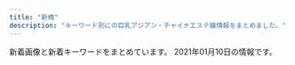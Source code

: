 ```yaml
---
title: "新橋"
description: "キーワード別にの巨乳アジアン・チャイナエステ嬢情報をまとめました。"
---
```


新着画像と新着キーワードをまとめています。
2021年01月10日の情報です。

<DmmAffiliateIns />
<KeywordTable
  shops={
    [
    {
        "keywords": {
            "E": 7,
            "F": 14,
            "C": 14
        },
        "station": "JR\u6d5c\u677e\u753a\u99c5\u5317\u53e3",
        "url": "https://hamamatsucho-esthe.work/",
        "name": "Artemis",
        "img_links": [
            "https://hamamatsucho-esthe.work/staff/yuki-l1.jpg",
            "https://hamamatsucho-esthe.work/room/1-l.jpg",
            "https://hamamatsucho-esthe.work/staff/momo-s1.jpg",
            "https://hamamatsucho-esthe.work/2018/12/26/sayaka-s1.jpg",
            "https://hamamatsucho-esthe.work/room/3-l.jpg",
            "https://hamamatsucho-esthe.work/icon/twitter.png",
            "https://hamamatsucho-esthe.work/staff/maki-l1.jpg",
            "https://hamamatsucho-esthe.work/button/home.png",
            "https://hamamatsucho-esthe.work/staff/yuki-s1.jpg",
            "https://hamamatsucho-esthe.work/staff/nanami-l1.jpg",
            "https://hamamatsucho-esthe.work/images/footer-l.png",
            "https://hamamatsucho-esthe.work/images/flower.png",
            "https://hamamatsucho-esthe.work/room/4-l.jpg",
            "https://hamamatsucho-esthe.work/staff/sora-l1.jpg",
            "https://hamamatsucho-esthe.work/menu/friend.png",
            "https://hamamatsucho-esthe.work/room/3-s.jpg",
            "https://hamamatsucho-esthe.work/icon/facebook.png",
            "https://hamamatsucho-esthe.work/icon/google_plus.png",
            "https://hamamatsucho-esthe.work/staff/sora-s1.jpg",
            "https://hamamatsucho-esthe.work/2019/01/14/emi-s1.jpg",
            "https://hamamatsucho-esthe.work/staff/momo-l1.jpg",
            "https://hamamatsucho-esthe.work/staff/nanami-s1.jpg",
            "https://hamamatsucho-esthe.work/button/staff.png",
            "https://hamamatsucho-esthe.work/2020/07/30/maki-s1.jpg",
            "https://hamamatsucho-esthe.work/2020/01/05/yuki-s1.jpg",
            "https://hamamatsucho-esthe.work/images/main1.jpg",
            "https://hamamatsucho-esthe.work/2018/11/09/kana-s1.jpg",
            "https://hamamatsucho-esthe.work/images/footer-r.png",
            "https://hamamatsucho-esthe.work/room/esthe2.jpg",
            "https://hamamatsucho-esthe.work/2019/11/05/nanami-s1.jpg",
            "https://hamamatsucho-esthe.work/images/clear.png",
            "https://hamamatsucho-esthe.work/room/esthe3.jpg",
            "https://hamamatsucho-esthe.work/room/2-l.jpg",
            "https://hamamatsucho-esthe.work/2020/11/06/momo-s1.jpg",
            "https://hamamatsucho-esthe.work/2019/05/25/koko-s1.jpg",
            "https://hamamatsucho-esthe.work/room/2-s.jpg",
            "https://hamamatsucho-esthe.work/2018/09/10/misa-s1.jpg",
            "https://hamamatsucho-esthe.work/menu/blog.png",
            "https://hamamatsucho-esthe.work/staff/riko-s1.jpg",
            "https://hamamatsucho-esthe.work/menu/home.png",
            "https://hamamatsucho-esthe.work/room/esthe1.jpg",
            "https://hamamatsucho-esthe.work/2019/06/14/riri-s1.jpg",
            "https://hamamatsucho-esthe.work/icon/line.png",
            "https://hamamatsucho-esthe.work/2019/05/25/riko-s1.jpg",
            "https://hamamatsucho-esthe.work/staff/maki-s1.jpg",
            "https://hamamatsucho-esthe.work/images/qrcode.png",
            "https://hamamatsucho-esthe.work/room/4-s.jpg",
            "https://hamamatsucho-esthe.work/room/1-s.jpg",
            "https://hamamatsucho-esthe.work/2018/09/10/sora-s1.jpg",
            "https://hamamatsucho-esthe.work/menu/info.png",
            "https://hamamatsucho-esthe.work/menu/gallery.png",
            "https://hamamatsucho-esthe.work/images/main-sp.jpg",
            "https://hamamatsucho-esthe.work/button/blog.png"
        ]
    },
    {
        "img_links": [
            "http://body-heal.net/staffPhoto/b20190120201033.jpg",
            "http://body-heal.net/js/sliderLine/slide_prev.png",
            "http://body-heal.net/images/access/05.jpg",
            "http://body-heal.net/images/access/04.jpg",
            "http://body-heal.net/staffPhoto/b20190608222039.jpg",
            "http://body-heal.net/images/store/05.jpg",
            "http://body-heal.net/images/access/03.jpg",
            "http://body-heal.net/images/store/01.jpg",
            "http://body-heal.net/uploadfiles/images/campaignBodyHealNet.jpg",
            "http://body-heal.net/staffPhoto/b20190117105438.jpg",
            "http://body-heal.net/staffPhoto/b20180926231950.jpg",
            "http://body-heal.net/staffPhoto/b20190608220420.jpg",
            "http://body-heal.net/images/access/02.jpg",
            "http://body-heal.net/staffPhoto/b20190218130854.jpg",
            "http://body-heal.net/images/show.jpg",
            "http://body-heal.net/images/store/04.jpg",
            "http://body-heal.net/staffPhoto/b20180721035111.jpg",
            "http://body-heal.net/images/store/06.jpg",
            "http://body-heal.net/images/access/01.jpg",
            "http://body-heal.net/js/sliderLine/slide_next.png"
        ],
        "url": "http://body-heal.net/",
        "keywords": {
            "85": 4,
            "E": 6,
            "84": 4,
            "88": 10,
            "87": 6
        },
        "name": "Tami",
        "station": "JR\u7530\u753a\u99c5\u4e09\u7530\u53e3"
    },
    {
        "name": "Only One\uff5e\u30aa\u30f3\u30ea\u30fc\u30ef\u30f3\uff5e",
        "img_links": [
            "http://www.onlyone-es.com/wp-content/themes/onlyone-child/staff/staff_.jpg",
            "http://www.onlyone-es.com/wp-content/uploads/2019/03/room_1-1.jpg",
            "http://www.onlyone-es.com/wp-content/uploads/2019/03/room_2.jpg",
            "http://www.onlyone-es.com/wp-content/themes/onlyone-child/images/h3_staff1.png",
            "http://www.onlyone-es.com/wp-content/uploads/2020/06/rina-12.jpg",
            "http://www.onlyone-es.com/wp-content/themes/onlyone-child/sp/images/campaign.png",
            "http://www.onlyone-es.com/wp-content/themes/onlyone-child/sp/images/home_icon2.png",
            "http://www.onlyone-es.com/wp-content/uploads/2020/06/rina-11.jpg",
            "http://www.onlyone-es.com/wp-content/themes/onlyone-child/images/h3_concept1.png",
            "http://www.onlyone-es.com/wp-content/uploads/2019/11/staff_momo2.jpg",
            "http://www.onlyone-es.com/wp-content/themes/onlyone-child/course/course_2.png",
            "http://www.onlyone-es.com/wp-content/uploads/2019/08/staff_riri.jpg",
            "http://www.onlyone-es.com/wp-content/themes/onlyone-child/images/mainVisual_1.png",
            "http://www.onlyone-es.com/wp-content/themes/onlyone-child/course/course_4.png",
            "http://www.onlyone-es.com/wp-content/uploads/2019/03/room_.png",
            "http://www.onlyone-es.com/wp-content/uploads/2019/03/staff_emi-2.jpg",
            "http://www.onlyone-es.com/wp-content/themes/onlyone-child/images/h3_whatsnew1.png",
            "http://www.onlyone-es.com/wp-content/themes/onlyone-child/images/mainVisual_2.png",
            "http://www.onlyone-es.com/wp-content/uploads/2019/03/staff_ayumi-1.jpg",
            "http://www.onlyone-es.com/wp-content/uploads/2019/11/staff_momo1.jpg",
            "http://www.onlyone-es.com/wp-content/themes/onlyone-child/images/onlyone_credit_card.png",
            "http://www.onlyone-es.com/wp-content/uploads/2019/03/staff_nana-1.jpg",
            "http://www.onlyone-es.com/wp-content/themes/onlyone-child/images/h3_termsofuse1.png",
            "http://www.onlyone-es.com/wp-content/uploads/2019/03/room_3-2.jpg",
            "http://www.onlyone-es.com/wp-content/themes/onlyone-child/images/h1_course.png",
            "http://www.onlyone-es.com/wp-content/uploads/2019/03/staff_yuri-1.jpg",
            "http://www.onlyone-es.com/wp-content/themes/onlyone-child/images/h3_campaign1.png",
            "http://www.onlyone-es.com/wp-content/uploads/2019/03/staff_mika-1.jpg",
            "http://www.onlyone-es.com/wp-content/themes/onlyone-child/course/course_3.png",
            "http://www.onlyone-es.com/wp-content/themes/onlyone-child/sp/images/sp_place.png",
            "http://www.onlyone-es.com/wp-content/uploads/2019/03/staff_-1.jpg",
            "http://www.onlyone-es.com/wp-content/themes/onlyone-child/course/course_1.png",
            "http://www.onlyone-es.com/wp-content/themes/onlyone-child/sp/images/sp_tel.png"
        ],
        "station": "JR\u65b0\u6a4b\u99c5\u70cf\u68ee\u53e3",
        "keywords": {},
        "url": "http://www.onlyone-es.com/"
    },
    {
        "keywords": {},
        "img_links": [
            "https://static.wixstatic.com/media/ff29a7_996c77cb89cc4012a35bb0813c645fdf~mv2.jpg",
            "https://static.wixstatic.com/media/ff29a7_d6b424065e3946fc8a31bd093d286366~mv2.jpg",
            "https://static.wixstatic.com/media/ff29a7_5a71cab9e560455a86a69dee65e387e6~mv2.jpg",
            "https://static.wixstatic.com/media/096f64_9dd53b8d3bbc46b7a5d8f8f9f83f67c0~mv2.jpg",
            "https://static.wixstatic.com/media/ff29a7_47d81575374144dda595a587847070b9~mv2.jpg",
            "https://static.wixstatic.com/media/ff29a7_d9f852b350a141b1ae8d7d80ce91ecfa~mv2.jpg"
        ],
        "station": "JR\u65b0\u6a4b\u99c5\u65e5\u6bd4\u8c37\u53e3",
        "name": "\u30df\u30fc\u30c7\u30a3\u30fc",
        "url": "https://www.meedeemassage.com/"
    },
    {
        "img_links": [],
        "url": "https://fancy-tokyo.com/",
        "name": "fancy",
        "keywords": {},
        "station": "JR\u6d5c\u677e\u753a\u99c5\u5357\u53e3"
    },
    {
        "name": "Pandora*\u30d1\u30f3\u30c9\u30e9",
        "url": "http://www.es-tokyo.link",
        "keywords": {},
        "img_links": [
            "http://www.es-tokyo.link/img/ami1.jpg",
            "http://www.es-tokyo.link/images/newface.jpg",
            "http://www.es-tokyo.link/img/momoko1.jpg",
            "http://www.es-tokyo.link/img/kaori1.jpg",
            "http://www.es-tokyo.link/img/rin1.jpg",
            "http://www.es-tokyo.link/images/5.jpg",
            "http://www.es-tokyo.link/images/int1.jpg",
            "http://www.es-tokyo.link/images/24.jpg",
            "http://www.es-tokyo.link/img/erin1.jpg",
            "http://www.es-tokyo.link/img/minami1.jpg",
            "http://www.es-tokyo.link/images/32.jpg",
            "http://www.es-tokyo.link/img/hikari1.jpg",
            "http://www.es-tokyo.link/img/izumi2.jpg",
            "http://www.es-tokyo.link/img/naomi1.jpg",
            "http://www.es-tokyo.link/img/mayu1.jpg",
            "http://www.es-tokyo.link/images/head.jpg",
            "http://www.es-tokyo.link/images/28.jpg",
            "http://www.es-tokyo.link/images/3.jpg",
            "http://www.es-tokyo.link/images/staff_t.jpg",
            "http://www.es-tokyo.link/img/erin2.jpg",
            "http://www.es-tokyo.link/images/9.jpg",
            "http://www.es-tokyo.link/images/int2.jpg",
            "http://www.es-tokyo.link/img/miwa1.jpg",
            "http://www.es-tokyo.link/images/23.jpg",
            "http://www.es-tokyo.link/images/interior_t.jpg",
            "http://www.es-tokyo.link/images/19.jpg",
            "http://www.es-tokyo.link/img/emili1.jpg",
            "http://www.es-tokyo.link/img/minami2.jpg",
            "http://www.es-tokyo.link/images/20.jpg",
            "http://www.es-tokyo.link/images/mobile.jpg",
            "http://www.es-tokyo.link/images/25.jpg",
            "http://www.es-tokyo.link/images/22.jpg",
            "http://www.es-tokyo.link/images/b1.jpg",
            "http://www.es-tokyo.link/images/sys1.jpg",
            "http://www.es-tokyo.link/images/30.jpg",
            "http://www.es-tokyo.link/img/suzu1.jpg",
            "http://www.es-tokyo.link/images/news.jpg",
            "http://www.es-tokyo.link/img/yui1.jpg",
            "http://www.es-tokyo.link/img/izumi1.jpg",
            "http://www.es-tokyo.link/images/b3.jpg",
            "http://www.es-tokyo.link/images/tel.jpg",
            "http://www.es-tokyo.link/images/s1.png",
            "http://www.es-tokyo.link/images/31.jpg",
            "http://www.es-tokyo.link/images/sys2.jpg",
            "http://www.es-tokyo.link/images/27.jpg",
            "http://www.es-tokyo.link/images/b2.jpg"
        ],
        "station": "JR\u6d5c\u677e\u753a\u99c5\u5357\u53e3"
    },
    {
        "name": "\u3057\u3042\u308f\u305b\uff5eSHIAWASE\uff5e",
        "url": "http://shiawase.mssg.jp/",
        "station": "JR\u7530\u753a\u99c5\u897f\u53e3",
        "img_links": [
            "http://shiawase.mssg.jp/images/staff_one/staff_one_top.jpg",
            "http://shiawase.mssg.jp/images/staff/sta_023.jpg",
            "http://shiawase.mssg.jp/images/staff_one/staff_one_03.jpg",
            "http://shiawase.mssg.jp/images/staff_image/staff_d01a.jpg",
            "http://shiawase.mssg.jp/images/home/index_04.jpg",
            "http://shiawase.mssg.jp/images/staff_image/staff_d03.jpg",
            "http://shiawase.mssg.jp/images/staff/sta_0z9.jpg",
            "http://shiawase.mssg.jp/images/staff/sta_0z2.jpg",
            "http://shiawase.mssg.jp/images/home/top_qp.jpg",
            "http://shiawase.mssg.jp/images/gallery/gallery_104.jpg",
            "http://shiawase.mssg.jp/images/home/index_page_top.jpg",
            "http://shiawase.mssg.jp/images/system/syatem_301.jpg",
            "http://shiawase.mssg.jp/images/staff_one/staff_one_01.jpg",
            "http://shiawase.mssg.jp/images/gallery/gallery_102.jpg",
            "http://shiawase.mssg.jp/images/staff/sta_021.jpg",
            "http://shiawase.mssg.jp/images/staff/sta_0z10.jpg",
            "http://shiawase.mssg.jp/images/staff/sta_01.jpg",
            "http://shiawase.mssg.jp/images/home/index_03.jpg",
            "http://shiawase.mssg.jp/images/top/top_01.jpg",
            "http://shiawase.mssg.jp/images/staff_image/staff_d01b.jpg",
            "http://shiawase.mssg.jp/images/home/index_tel.jpg",
            "http://shiawase.mssg.jp/images/gallery/gallery_403.jpg",
            "http://shiawase.mssg.jp/images/gallery/gallery_404.jpg",
            "http://shiawase.mssg.jp/images/staff_image/staff_d02b.jpg",
            "http://shiawase.mssg.jp/images/staff_one/staff_one_05.jpg",
            "http://shiawase.mssg.jp/images/staff_one/staff_one_07.png",
            "http://shiawase.mssg.jp/images/home/index_qup.jpg",
            "http://shiawase.mssg.jp/images/staff_image/staff_d02.jpg",
            "http://shiawase.mssg.jp/images/gallery/gallery_402.jpg",
            "http://shiawase.mssg.jp/images/top/top_08.png",
            "http://shiawase.mssg.jp/images/gallery/gallery_01.jpg",
            "http://shiawase.mssg.jp/images/home/QR.png",
            "http://shiawase.mssg.jp/images/staff_image/staff_d04.jpg",
            "http://shiawase.mssg.jp/images/gallery/gallery_top.jpg",
            "http://shiawase.mssg.jp/images/gallery/gallery_103.jpg",
            "http://shiawase.mssg.jp/images/staff_one/staff_one_04.jpg",
            "http://shiawase.mssg.jp/images/staff/sta_0z12.jpg",
            "http://shiawase.mssg.jp/images/staff_one/staff_one_08.png",
            "http://shiawase.mssg.jp/images/gallery/gallery_101.jpg",
            "http://shiawase.mssg.jp/images/staff/sta_08.jpg",
            "http://shiawase.mssg.jp/images/staff/staff_top.jpg",
            "http://shiawase.mssg.jp/images/staff/sta_04.jpg",
            "http://shiawase.mssg.jp/images/top/top_03.jpg",
            "http://shiawase.mssg.jp/images/top/top_05.jpg",
            "http://shiawase.mssg.jp/images/top/top_02.jpg",
            "http://shiawase.mssg.jp/images/system/syatem_302.jpg",
            "http://shiawase.mssg.jp/images/staff/sta_03.jpg",
            "http://shiawase.mssg.jp/images/staff/sta_010.jpg",
            "http://shiawase.mssg.jp/images/top/top_04.jpg",
            "http://shiawase.mssg.jp/images/gallery/gallery_401.jpg",
            "http://shiawase.mssg.jp/images/staff_one/staff_one_02.jpg",
            "http://shiawase.mssg.jp/images/staff/sta_0z8.jpg",
            "http://shiawase.mssg.jp/images/top/top_06.jpg",
            "http://shiawase.mssg.jp/images/system/syatem_303.jpg"
        ],
        "keywords": {}
    },
    {
        "img_links": [
            "http://es-leon.link/photos/sites/45/2020/10/2020101205422328.jpg",
            "http://es-leon.link/photos/sites/45/2020/10/2020102507501385.jpg",
            "http://es-leon.link/photos/sites/45/2020/10/2020100103205186.jpg",
            "http://es-leon.link/images/nav_link07_no.png",
            "http://es-leon.link/images/guide3.jpg",
            "http://es-leon.link/images/nav_link05_no.png",
            "http://es-leon.link/images/nav_link02_no.png",
            "http://es-leon.link/images/pagetop.jpg",
            "http://es-leon.link/photos/sites/45/2021/01/2021010815013824.jpg",
            "http://es-leon.link/photos/sites/45/2020/11/2020110919573849.jpg",
            "http://es-leon.link/photos/sites/45/2020/10/2020100103293971.jpg",
            "http://es-leon.link/photos/sites/45/2020/10/2020101318405051.jpg",
            "http://es-leon.link/photos/sites/45/2021/01/2021010815022674.jpg",
            "http://es-leon.link/images/nav_link01_no.png",
            "http://es-leon.link/photos/sites/45/2020/10/2020102507495672.jpg",
            "http://es-leon.link/images/slider03.jpg",
            "http://es-leon.link/photos/sites/45/2020/11/2020110919583922.jpg",
            "http://es-leon.link/images/guide1.jpg",
            "http://es-leon.link/images/guide6.jpg",
            "http://es-leon.link/photos/sites/45/2020/10/2020100103294056.jpg",
            "http://es-leon.link/photos/sites/45/2020/10/202010120813040.jpg",
            "http://es-leon.link/images/card.png",
            "http://es-leon.link/photos/sites/45/2020/10/2020101208124541.jpg",
            "http://es-leon.link/photos/sites/45/2020/10/202010010328436.jpg",
            "http://es-leon.link/photos/sites/45/2020/10/2020101318402898.jpg",
            "http://es-leon.link/images/nav_link06_no.png",
            "http://es-leon.link/photos/sites/45/2020/11/2020110919593136.jpg",
            "http://es-leon.link/images/slider04.jpg",
            "http://es-leon.link/photos/sites/45/2020/11/2020110919595348.jpg",
            "http://es-leon.link/images/slider00.jpg",
            "http://es-leon.link/photos/sites/45/2020/10/2020100103205050.jpg",
            "http://es-leon.link/photos/sites/45/2020/10/2020100103205130.jpg",
            "http://es-leon.link/images/slider01.jpg",
            "http://es-leon.link/photos/sites/45/2020/10/2020100103293996.jpg",
            "http://es-leon.link/photos/sites/45/2020/11/2020111904152242.jpg",
            "http://es-leon.link/photos/sites/45/2020/12/2020122013214830.jpg",
            "http://es-leon.link/photos/sites/45/2020/10/2020101318294854.jpg",
            "http://es-leon.link/images/lineline.png",
            "http://es-leon.link/images/guide5.jpg",
            "http://es-leon.link/photos/sites/45/2020/10/2020101205420372.jpg",
            "http://es-leon.link/photos/sites/45/2020/10/2020100103284496.jpg",
            "http://es-leon.link/photos/sites/45/2020/10/2020101318404076.jpg",
            "http://es-leon.link/images/img_info.jpg",
            "http://es-leon.link/photos/sites/45/2020/10/202010120812266.jpg",
            "http://es-leon.link/photos/sites/45/2020/10/2020100103240520.jpg",
            "http://es-leon.link/images/profile.png",
            "http://es-leon.link/images/guide7.jpg",
            "http://es-leon.link/photos/sites/45/2020/12/2020120418563847.jpg",
            "http://es-leon.link/photos/sites/45/2020/10/2020101404192576.jpg",
            "http://es-leon.link/photos/sites/45/2020/10/2020101318300043.jpg",
            "http://es-leon.link/photos/sites/45/2020/10/2020101205424345.jpg",
            "http://es-leon.link/photos/sites/45/2020/12/2020120418570321.jpg",
            "http://es-leon.link/images/guide2.jpg",
            "http://es-leon.link/images/qr.png",
            "http://es-leon.link/photos/sites/45/2020/11/2020110219263997.jpg",
            "http://es-leon.link/images/slider02.jpg",
            "http://es-leon.link/images/guide2.png",
            "http://es-leon.link/photos/sites/45/2020/10/2020102507504664.jpg",
            "http://es-leon.link/images/header.png",
            "http://es-leon.link/photos/sites/45/2020/11/2020110919590942.jpg",
            "http://es-leon.link/images/guide8.jpg",
            "http://es-leon.link/images/nav_link04_no.png",
            "http://es-leon.link/photos/sites/45/2020/10/2020102507503499.jpg",
            "http://es-leon.link/photos/sites/45/2020/10/2020100103240526.jpg",
            "http://es-leon.link/photos/sites/45/2020/10/2020102507510838.jpg",
            "http://es-leon.link/photos/sites/45/2020/11/2020112005145015.jpg",
            "http://es-leon.link/images/guide1.png",
            "http://es-leon.link/photos/sites/45/2021/01/2021010815020621.jpg",
            "http://es-leon.link/images/guide4.jpg",
            "http://es-leon.link/images/nav_link03_no.png",
            "http://es-leon.link/photos/sites/45/2020/10/2020100103034891.jpg",
            "http://es-leon.link/photos/sites/45/2020/12/2020120315084829.jpg"
        ],
        "keywords": {
            "84": 4,
            "85": 11,
            "88": 6,
            "\u80f8": 1,
            "86": 14,
            "90": 2
        },
        "url": "http://es-leon.link/",
        "station": "JR\u65b0\u6a4b\u99c5\u70cf\u68ee\u53e3",
        "name": "LEON"
    },
    {
        "station": "JR\u7530\u753a\u99c5\u6771\u53e3",
        "img_links": [
            "http://tamachi-en.link/images/g0.jpg",
            "http://tamachi-en.link/images/g4.jpg",
            "http://tamachi-en.link/images/g8.jpg",
            "http://tamachi-en.link/images/g5.jpg",
            "http://tamachi-en.link/images/g1.jpg",
            "http://tamachi-en.link/images/zi_link.png",
            "http://tamachi-en.link/images/g3.jpg",
            "http://tamachi-en.link/images/mobile.png",
            "http://tamachi-en.link/images/g6.jpg",
            "http://tamachi-en.link/images/new1.jpg",
            "http://tamachi-en.link/images/g2.jpg",
            "http://tamachi-en.link/images/top.jpg",
            "http://tamachi-en.link/images/zi_staff.png"
        ],
        "name": "\u7e01",
        "keywords": {
            "C": 15
        },
        "url": "http://tamachi-en.link/"
    },
    {
        "url": "http://es-best.info/",
        "station": "JR\u6d5c\u677e\u753a\u99c5\u5317\u53e3",
        "img_links": [
            "http://es-best.info/images/access/01.jpg",
            "http://es-best.info/images/store/052.jpg",
            "http://es-best.info/images/returnBtn.png",
            "http://es-best.info/staffPhoto/s20190413161507.jpg",
            "http://es-best.info/uploadfiles/images/campaignEsBestInfo.jpg",
            "http://es-best.info/staffPhoto/s20190304234324.jpg",
            "http://es-best.info/staffPhoto/s20191003002337.jpg",
            "http://es-best.info/images/slider1/04.jpg",
            "http://es-best.info/staffPhoto/s20190220185555.jpg",
            "http://es-best.info/images/access/03.jpg",
            "http://es-best.info/images/access/02.jpg",
            "http://es-best.info/staffPhoto/b20190220185555.jpg",
            "http://es-best.info/js/sliderLine/slide_next.png",
            "http://es-best.info/staffPhoto/b20190413161507.jpg",
            "http://es-best.info/images/slider1/01.jpg",
            "http://es-best.info/staffPhoto/s20190304234528.jpg",
            "http://es-best.info/staffPhoto/b20190304234059.jpg",
            "http://es-best.info/images/access/04.jpg",
            "http://es-best.info/images/access/05.jpg",
            "http://es-best.info/js/sliderLine/slide_prev.png",
            "http://es-best.info/staffPhoto/b20190304234324.jpg",
            "http://es-best.info/images/access/06.jpg",
            "http://es-best.info/images/slider1/02.jpg",
            "http://es-best.info/staffPhoto/b20190304234528.jpg",
            "http://es-best.info/staffPhoto/s20190304234059.jpg",
            "http://es-best.info/staffPhoto/b20191003002337.jpg"
        ],
        "keywords": {
            "C": 4,
            "86": 6,
            "85": 4,
            "D": 4
        },
        "name": "\u30d9\u30b9\u30c8"
    },
    {
        "keywords": {
            "C": 11,
            "D": 40,
            "E": 12
        },
        "station": "JR\u6d5c\u677e\u753a\u99c5\u5317\u53e3",
        "img_links": [
            "https://hamamatsucho-mensesthe.net/staff/top/miyu-s1.jpg",
            "https://hamamatsucho-mensesthe.net/wp/wp-content/uploads/2020/11/urara.jpg",
            "https://hamamatsucho-mensesthe.net/room/room-l4.jpg",
            "https://hamamatsucho-mensesthe.net/room/room-l5.jpg",
            "https://hamamatsucho-mensesthe.net/staff/top/aki-s1.jpg",
            "https://hamamatsucho-mensesthe.net/wp/wp-content/uploads/2019/07/587590BB-96D0-4887-BE26-3B1413FF7283-150x150.jpeg",
            "https://hamamatsucho-mensesthe.net/wp/wp-content/uploads/2019/05/rin-150x150.jpg",
            "https://hamamatsucho-mensesthe.net/room/room-l3.jpg",
            "https://hamamatsucho-mensesthe.net/link/mens-esthe.png",
            "https://hamamatsucho-mensesthe.net/wp/images/top1.jpg",
            "https://hamamatsucho-mensesthe.net/wp/images/mensesthe.jpg",
            "https://hamamatsucho-mensesthe.net/wp/wp-content/uploads/2020/09/rin.jpg",
            "https://hamamatsucho-mensesthe.net/icon/facebook.png",
            "https://hamamatsucho-mensesthe.net/wp/images/top3.jpg",
            "https://hamamatsucho-mensesthe.net/wp/images/top2.jpg",
            "https://hamamatsucho-mensesthe.net/staff/top/emi-s1.jpg",
            "https://hamamatsucho-mensesthe.net/wp/icon/line.png",
            "https://hamamatsucho-mensesthe.net/staff/top/mitsuki-s1.jpg",
            "https://hamamatsucho-mensesthe.net/wp/wp-content/uploads/2020/01/emi-l1.jpg",
            "https://hamamatsucho-mensesthe.net/room/room-l2.jpg",
            "https://hamamatsucho-mensesthe.net/wp/images/clear.png",
            "https://hamamatsucho-mensesthe.net/images/footer-r.png",
            "https://hamamatsucho-mensesthe.net/images/flower.png",
            "https://hamamatsucho-mensesthe.net/icon/google_plus.png",
            "https://hamamatsucho-mensesthe.net/wp/wp-content/uploads/2020/02/stand-by.jpg",
            "https://hamamatsucho-mensesthe.net/icon/line.png",
            "https://hamamatsucho-mensesthe.net/wp/icon/twitter.png",
            "https://hamamatsucho-mensesthe.net/room/room-l1.jpg",
            "https://hamamatsucho-mensesthe.net/wp/wp-content/uploads/2020/01/nao.jpg",
            "https://hamamatsucho-mensesthe.net/wp/icon/google_plus.png",
            "https://hamamatsucho-mensesthe.net/images/clear.png",
            "https://hamamatsucho-mensesthe.net/wp/wp-content/uploads/2019/10/eri-150x150.jpg",
            "https://hamamatsucho-mensesthe.net/images/footer-l.png",
            "https://hamamatsucho-mensesthe.net/staff/top/nao-s1.jpg",
            "https://hamamatsucho-mensesthe.net/staff/top/ayaka-s1.jpg",
            "https://hamamatsucho-mensesthe.net/wp/wp-content/uploads/2020/08/ayaka.jpg",
            "https://hamamatsucho-mensesthe.net/wp/wp-content/uploads/2019/07/0677E994-1DBF-4E0E-AB70-7CA5C034B140-150x150.jpeg",
            "https://hamamatsucho-mensesthe.net/wp/wp-content/uploads/2020/01/mitsuki.jpg",
            "https://hamamatsucho-mensesthe.net/room/room-l6.jpg",
            "https://hamamatsucho-mensesthe.net/wp/wp-content/uploads/2019/02/paypay2.jpg",
            "https://hamamatsucho-mensesthe.net/icon/twitter.png",
            "https://hamamatsucho-mensesthe.net/wp/wp-content/uploads/2020/10/aki-150x150.jpg",
            "https://hamamatsucho-mensesthe.net/staff/top/rin-s1.jpg",
            "https://hamamatsucho-mensesthe.net/wp/wp-content/uploads/2020/01/misaki-l2.jpg",
            "https://hamamatsucho-mensesthe.net/wp/icon/facebook.png",
            "https://hamamatsucho-mensesthe.net/wp/wp-content/uploads/2020/02/1714CAA8-3D57-4009-AB72-F5A8E6B60310.jpeg"
        ],
        "url": "https://hamamatsucho-mensesthe.net/",
        "name": "SERA"
    },
    {
        "station": "JR\u65b0\u6a4b\u99c5\u65e5\u6bd4\u8c37\u53e3",
        "name": "\u5e78\u305b\u306e\u6642\u9593",
        "img_links": [
            "http://www.shiawasenojikan.esjp.info/images/news.jpg",
            "http://www.shiawasenojikan.esjp.info/files/010.jpg",
            "http://www.shiawasenojikan.esjp.info/images/sys2.jpg",
            "http://www.shiawasenojikan.esjp.info/files/009.jpg",
            "http://www.shiawasenojikan.esjp.info/images/sys1.jpg",
            "http://www.shiawasenojikan.esjp.info/images/link_t.jpg",
            "http://www.shiawasenojikan.esjp.info/files/001.jpg",
            "http://www.shiawasenojikan.esjp.info/images/head.jpg",
            "http://www.shiawasenojikan.esjp.info/files/003.jpg",
            "http://www.shiawasenojikan.esjp.info/images/interior_t.jpg",
            "http://www.shiawasenojikan.esjp.info/files/015.jpg",
            "http://www.shiawasenojikan.esjp.info/images/int2.jpg",
            "http://www.shiawasenojikan.esjp.info/images/mobile.jpg",
            "http://www.shiawasenojikan.esjp.info/images/tel.jpg",
            "http://www.shiawasenojikan.esjp.info/images/staff_t.jpg"
        ],
        "keywords": {
            "88": 1,
            "D": 5,
            "87": 3,
            "86": 1
        },
        "url": "http://www.shiawasenojikan.esjp.info/"
    },
    {
        "img_links": [
            "https://hamamatsucho-mensesthe.com/icon/line.png",
            "https://hamamatsucho-mensesthe.com/staff/yoko-s1.jpg",
            "https://hamamatsucho-mensesthe.com/images/header3.png",
            "https://hamamatsucho-mensesthe.com/menu/sche.png",
            "https://hamamatsucho-mensesthe.com/icon/twitter.png",
            "https://hamamatsucho-mensesthe.com/room/2.jpg",
            "https://hamamatsucho-mensesthe.com/staff2/wp-content/uploads/2021/01/maki05.png",
            "https://hamamatsucho-mensesthe.com/menu/info.png",
            "https://hamamatsucho-mensesthe.com/button/home.png",
            "https://hamamatsucho-mensesthe.com/menu/friend.png",
            "https://hamamatsucho-mensesthe.com/staff/koko-l1.jpg",
            "https://hamamatsucho-mensesthe.com/2018/12/21/yuyu-s1.jpg",
            "https://hamamatsucho-mensesthe.com/images/flower.png",
            "https://hamamatsucho-mensesthe.com/kumi2.jpg",
            "https://hamamatsucho-mensesthe.com/button/staff.png",
            "https://hamamatsucho-mensesthe.com/staff2/wp-content/uploads/2020/11/siruet.png",
            "https://hamamatsucho-mensesthe.com/icon/google_plus.png",
            "https://hamamatsucho-mensesthe.com/2018/06/12/yoko-s1.jpg",
            "https://hamamatsucho-mensesthe.com/2017/10/08/ruru-s1.jpg",
            "https://hamamatsucho-mensesthe.com/staff/arisa-l1.jpg",
            "https://hamamatsucho-mensesthe.com/staff/arisa-s1.jpg",
            "https://hamamatsucho-mensesthe.com/staff/yoko-l1.jpg",
            "https://hamamatsucho-mensesthe.com/staff2/wp-content/uploads/2020/11/momo02.png",
            "https://hamamatsucho-mensesthe.com/staff/koko-s1.jpg",
            "https://hamamatsucho-mensesthe.com/images/main-sp.jpg",
            "https://hamamatsucho-mensesthe.com/staff/nana-l1.jpg",
            "https://hamamatsucho-mensesthe.com/staff2/wp-content/uploads/2019/12/nanami02-2.png",
            "https://hamamatsucho-mensesthe.com/room/esthe2.jpg",
            "https://hamamatsucho-mensesthe.com/staff/yuyu-s1.jpg",
            "https://hamamatsucho-mensesthe.com/staff2/wp-content/uploads/2019/12/yuki22-1.png",
            "https://hamamatsucho-mensesthe.com/staff2/wp-content/uploads/2020/01/ai01.png",
            "https://hamamatsucho-mensesthe.com/icon/facebook.png",
            "https://hamamatsucho-mensesthe.com/2018/11/23/arisa-s1.jpg",
            "https://hamamatsucho-mensesthe.com/staff2/wp-content/uploads/2020/02/yaya02.png",
            "https://hamamatsucho-mensesthe.com/room/3.jpg",
            "https://hamamatsucho-mensesthe.com/room/esthe3.jpg",
            "https://hamamatsucho-mensesthe.com/2018/12/21/koko-s1.jpg",
            "https://hamamatsucho-mensesthe.com/2018/03/02/anna-s1.jpg",
            "https://hamamatsucho-mensesthe.com/staff2/wp-content/uploads/2020/11/yuyu03.png",
            "https://hamamatsucho-mensesthe.com/images/footer-r.png",
            "https://hamamatsucho-mensesthe.com/button/sche.png",
            "https://hamamatsucho-mensesthe.com/staff/yuyu-l1.jpg",
            "https://hamamatsucho-mensesthe.com/menu/gallery.png",
            "https://hamamatsucho-mensesthe.com/room/esthe1.jpg",
            "https://hamamatsucho-mensesthe.com/kumi1.jpg",
            "https://hamamatsucho-mensesthe.com/images/main1.jpg",
            "https://hamamatsucho-mensesthe.com/room/4.jpg",
            "https://hamamatsucho-mensesthe.com/menu/home.png",
            "https://hamamatsucho-mensesthe.com/images/clear.png",
            "https://hamamatsucho-mensesthe.com/staff2/wp-content/uploads/2019/12/haru-1.png",
            "https://hamamatsucho-mensesthe.com/images/footer-l.png",
            "https://hamamatsucho-mensesthe.com/2018/06/08/hana-s2.jpg",
            "https://hamamatsucho-mensesthe.com/room/1.jpg",
            "https://hamamatsucho-mensesthe.com/staff2/wp-content/uploads/2021/01/lulu01.png",
            "https://hamamatsucho-mensesthe.com/staff/nana-s1.jpg"
        ],
        "station": "JR\u6d5c\u677e\u753a\u99c5\u5317\u53e3",
        "name": "Oriental Spa",
        "keywords": {
            "D": 6,
            "F": 3,
            "C": 1,
            "E": 1
        },
        "url": "https://hamamatsucho-mensesthe.com/"
    },
    {
        "name": "Aroma Coco8",
        "url": "https://aroma-queen.work/",
        "station": "JR\u65b0\u6a4b\u99c5\u70cf\u68ee\u53e3",
        "keywords": {
            "\u30bb\u30af\u30b7\u30fc": 3,
            "\u4e73": 6,
            "E": 18,
            "\u80f8": 6,
            "D": 6,
            "F": 3
        },
        "img_links": [
            "https://aroma-queen.work/images/st/st_rinda_1.jpg",
            "https://aroma-queen.work/images/st/st_eri.jpg",
            "https://aroma-queen.work/images/st/st_18.jpg",
            "https://aroma-queen.work/images/st/st_sasa_3.jpg",
            "https://aroma-queen.work/images/st/st_pink_1.jpg",
            "https://aroma-queen.work/images/st/st_rinda_6.jpg",
            "https://aroma-queen.work/images/st/st_hana_1.jpg",
            "https://aroma-queen.work/images/st/st_aya.jpg",
            "https://aroma-queen.work/images/st/st_hana_2.jpg",
            "https://aroma-queen.work/images/st/st_dan_1.jpg",
            "https://aroma-queen.work/images/st/st_emi_1.jpg",
            "https://aroma-queen.work/images/st/st_20.jpg",
            "https://aroma-queen.work/images/st/st_5_1.jpg",
            "https://aroma-queen.work/images/st/st_rei.jpg",
            "https://aroma-queen.work/images/st/st_10_1.jpg",
            "https://aroma-queen.work/images/st/st_.jpg",
            "https://aroma-queen.work/images/st/st_cake_1.jpg",
            "https://aroma-queen.work/images/st/st_13.jpg",
            "https://aroma-queen.work/images/st/st_mimi_1.jpg",
            "https://aroma-queen.work/images/st/st_ai1.jpg",
            "https://aroma-queen.work/images/st/st_risa_1.jpg",
            "https://aroma-queen.work/images/st/st_honey_1.jpg",
            "https://aroma-queen.work/images/st/st_kaori_1.jpg",
            "https://aroma-queen.work/images/st/st_nuna.jpg",
            "https://aroma-queen.work/images/top_campaign_dec.jpg",
            "https://aroma-queen.work/images/st/st_party_2.jpg",
            "https://aroma-queen.work/images/st/st_ai_1.jpg",
            "https://aroma-queen.work/images/st/st_yuri_2.jpg",
            "https://aroma-queen.work/images/st/st_7_1.jpg",
            "https://aroma-queen.work/images/st/st_ami_2.jpg",
            "https://aroma-queen.work/images/st/st_jerry.jpg",
            "https://aroma-queen.work/images/week_campaign.jpg",
            "https://aroma-queen.work/images/st/st_hara3.jpg",
            "https://aroma-queen.work/images/st/st_25.jpg",
            "https://aroma-queen.work/images/st/st_jj_1.jpg",
            "https://aroma-queen.work/images/st/st_pink_3.jpg",
            "https://aroma-queen.work/images/top.png",
            "https://aroma-queen.work/images/st/st_joy_3.jpg",
            "https://aroma-queen.work/images/st/st_nana_1.jpg",
            "https://aroma-queen.work/images/st/st_nan.jpg",
            "https://aroma-queen.work/images/st/st_17.jpg",
            "https://aroma-queen.work/images/st/st_koko_1.jpg",
            "https://aroma-queen.work/images/st/st_koy_2.jpg",
            "https://aroma-queen.work/images/st/st_aya_1.jpg",
            "https://aroma-queen.work/images/st/st_16_1.jpg",
            "https://aroma-queen.work/images/st/st_yuyu.jpg",
            "https://aroma-queen.work/images/st/st_joy.jpg",
            "https://aroma-queen.work/images/st/st_22.jpg",
            "https://aroma-queen.work/images/st/st_ai.jpg",
            "https://aroma-queen.work/images/st/st_aigo.jpg",
            "https://aroma-queen.work/images/st/st_mayumi_1.jpg",
            "https://aroma-queen.work/images/st/st_sayuri_1.jpg",
            "https://aroma-queen.work/images/st/st_sayuri_2.jpg",
            "https://aroma-queen.work/images/st/st_anan.jpg",
            "https://aroma-queen.work/images/st/st_ryuu_2.jpg",
            "https://aroma-queen.work/images/st/st_four1.jpg",
            "https://aroma-queen.work/images/st/st_yuri.jpg",
            "https://aroma-queen.work/images/st/st_rei_1.jpg",
            "https://aroma-queen.work/images/st/st_nami_1.jpg",
            "https://aroma-queen.work/images/st/st_mayumi_2.jpg",
            "https://aroma-queen.work/images/st/st_bibi_2.jpg",
            "https://aroma-queen.work/images/st/st_lucy_3.jpg",
            "https://aroma-queen.work/images/top2.png",
            "https://aroma-queen.work/images/st/st_emi.jpg",
            "https://aroma-queen.work/images/st/st_kiki2.jpg",
            "https://aroma-queen.work/images/st/st_kei.jpg",
            "https://aroma-queen.work/images/st/st_huxa.jpg",
            "https://aroma-queen.work/images/st/st_jenny.jpg",
            "https://aroma-queen.work/images/st/st_21.jpg",
            "https://aroma-queen.work/images/st/st_aiko_1.jpg",
            "https://aroma-queen.work/images/st/st_ou_3.jpg",
            "https://aroma-queen.work/images/st/st_rena_2.jpg",
            "https://aroma-queen.work/images/st/st_gei.jpg",
            "https://aroma-queen.work/images/st/st_jasmine_1.jpg",
            "https://aroma-queen.work/images/st/st_19.jpg",
            "https://aroma-queen.work/images/st/st_rei_3.jpg",
            "https://aroma-queen.work/images/st/st_coco_1.jpg",
            "https://aroma-queen.work/images/st/st_bibi_1.jpg",
            "https://aroma-queen.work/images/st/st_mirror_3.jpg",
            "https://aroma-queen.work/images/st/st_angel_3.jpg",
            "https://aroma-queen.work/images/st/st_pink_2.jpg",
            "https://aroma-queen.work/images/st/st_cindy.jpg",
            "https://aroma-queen.work/images/st/st_shizuka_1.jpg",
            "https://aroma-queen.work/images/st/st_hara.jpg",
            "https://aroma-queen.work/images/st/st_yuri_3.jpg",
            "https://aroma-queen.work/images/st/st_joy_1.jpg",
            "https://aroma-queen.work/images/st/st_chiba_4.jpg",
            "https://aroma-queen.work/images/st/st_kiki_1.jpg",
            "https://aroma-queen.work/images/st/st_kou1.jpg",
            "https://aroma-queen.work/images/st/st_aiko_2.jpg",
            "https://aroma-queen.work/images/st/st_sofea_2.jpg",
            "https://aroma-queen.work/images/st/st_kou2.jpg",
            "https://aroma-queen.work/images/st/st_min_2.jpg",
            "https://aroma-queen.work/images/st/st_nori.jpg",
            "https://aroma-queen.work/images/st/st_mirror_2.jpg",
            "https://aroma-queen.work/images/st/st_chiba_1.jpg",
            "https://aroma-queen.work/images/st/st_rei_2.jpg",
            "https://aroma-queen.work/images/st/st_sakura_1.jpg",
            "https://aroma-queen.work/images/st/st_nina_3.jpg",
            "https://aroma-queen.work/images/st/st_joy_2.jpg",
            "https://aroma-queen.work/images/st/st_min_4.jpg",
            "https://aroma-queen.work/images/st/st_saya_0.jpg",
            "https://aroma-queen.work/images/st/st_chiba_2.jpg",
            "https://aroma-queen.work/images/st/st_get_1.jpg",
            "https://aroma-queen.work/images/st/st_minto_1.jpg",
            "https://aroma-queen.work/images/top_campaign_spring.jpg",
            "https://aroma-queen.work/images/st/st_nuna3.jpg",
            "https://aroma-queen.work/images/st/st_14_1.jpg",
            "https://aroma-queen.work/images/st/st_dan_2.jpg",
            "https://aroma-queen.work/images/st/st_jenny2.jpg",
            "https://aroma-queen.work/images/st/st_saya_1.jpg",
            "https://aroma-queen.work/images/st/st_get_3.jpg",
            "https://aroma-queen.work/images/st/st_dan_3.jpg",
            "https://aroma-queen.work/images/st/st_rinda_2.jpg",
            "https://aroma-queen.work/images/st/st_kaori_2.jpg",
            "https://aroma-queen.work/images/st/st_maya_1.jpg",
            "https://aroma-queen.work/images/st/st_angel_2.jpg",
            "https://aroma-queen.work/images/st/st_koko.jpg",
            "https://aroma-queen.work/images/st/st_sayuri_3.jpg",
            "https://aroma-queen.work/images/st/st_ou_1.jpg",
            "https://aroma-queen.work/images/st/st_mai_1.jpg",
            "https://aroma-queen.work/images/st/st_bibi.jpg"
        ]
    },
    {
        "station": "JR\u6d5c\u677e\u753a\u99c5\u5357\u53e3",
        "url": "http://yukizhouse00.web.fc2.com/",
        "img_links": [
            "http://yukizhouse00.web.fc2.com/images/portfolio/work-1.jpg",
            "http://yukizhouse00.web.fc2.com/images/portfolio/work-4.jpg",
            "http://yukizhouse00.web.fc2.com/images/slider/slid1.jpg",
            "http://yukizhouse00.web.fc2.com/images/slider/slid2.jpg",
            "http://yukizhouse00.web.fc2.com/images/portfolio/work-5.jpg",
            "http://yukizhouse00.web.fc2.com/images/portfolio/work-2.jpg",
            "http://yukizhouse00.web.fc2.com/images/portfolio/work-6.jpg",
            "http://yukizhouse00.web.fc2.com/images/portfolio/work-3.jpg"
        ],
        "keywords": {},
        "name": "Yuki\u2019s House"
    },
    {
        "keywords": {},
        "url": "http://www.k-harunoie.info/",
        "img_links": [
            "http://www.k-harunoie.info/imge/int2.png",
            "http://www.k-harunoie.info/imge/sys.png",
            "http://www.k-harunoie.info/imge/tel.png",
            "http://www.k-harunoie.info/imge/s0.png",
            "http://www.k-harunoie.info/imge/p-5.jpg",
            "http://www.k-harunoie.info/imge/botton.jpg",
            "http://www.k-harunoie.info/imge/p-1.jpg",
            "http://www.k-harunoie.info/imge/p-2.jpg",
            "http://www.k-harunoie.info/imge/staff_t.jpg",
            "http://www.k-harunoie.info/imge/interior_t.jpg",
            "http://www.k-harunoie.info/imge/service1.jpg",
            "http://www.k-harunoie.info/imge/service2.jpg",
            "http://www.k-harunoie.info/imge/p-4.jpg",
            "http://www.k-harunoie.info/imge/service3.jpg",
            "http://www.k-harunoie.info/imge/s1.png",
            "http://www.k-harunoie.info/imge/ta.png"
        ],
        "station": "JR\u7530\u753a\u99c5\u6771\u53e3",
        "name": "\u6625\u306e\u5bb6"
    },
    {
        "img_links": [
            "https://minazuki-tokyo.com/wp-content/uploads/2020/11/staff2.png",
            "https://minazuki-tokyo.com/wp-content/uploads/2020/11/news06-390x195.png",
            "https://minazuki-tokyo.com/wp-content/uploads/2020/11/news01-200x200.png",
            "https://minazuki-tokyo.com/wp-content/uploads/2020/11/news06-640x348.png",
            "https://minazuki-tokyo.com/wp-content/uploads/2020/11/staff5.png",
            "https://minazuki-tokyo.com/wp-content/uploads/2020/11/photo03.png",
            "https://minazuki-tokyo.com/wp-content/uploads/2020/11/staff5-200x200.png",
            "https://minazuki-tokyo.com/wp-content/uploads/2020/11/photo05.png",
            "https://minazuki-tokyo.com/wp-content/uploads/2020/11/news06-200x200.png",
            "https://minazuki-tokyo.com/wp-content/uploads/2020/12/add2.png",
            "https://minazuki-tokyo.com/wp-content/uploads/2020/11/photo02.png",
            "https://minazuki-tokyo.com/wp-content/uploads/2020/11/news05-200x200.png",
            "https://minazuki-tokyo.com/wp-content/uploads/2020/11/news07-640x348.png",
            "https://minazuki-tokyo.com/wp-content/uploads/2020/11/staff6-200x200.png",
            "https://minazuki-tokyo.com/wp-content/uploads/2020/11/photo01.png",
            "https://minazuki-tokyo.com/wp-content/uploads/2020/11/sub02_p.png",
            "https://minazuki-tokyo.com/wp-content/uploads/2020/11/news04-390x195.png",
            "https://minazuki-tokyo.com/wp-content/uploads/2020/11/staff6.png",
            "https://minazuki-tokyo.com/wp-content/uploads/2020/11/news03-390x195.png",
            "https://minazuki-tokyo.com/wp-content/uploads/2020/11/sub01_p.png",
            "https://minazuki-tokyo.com/wp-content/uploads/2020/11/news07-390x195.png",
            "https://minazuki-tokyo.com/wp-content/uploads/2020/11/sub04_p.png",
            "https://minazuki-tokyo.com/wp-content/uploads/2020/11/news07-200x200.png",
            "https://minazuki-tokyo.com/wp-content/uploads/2020/11/top1.png",
            "https://minazuki-tokyo.com/wp-content/uploads/2020/11/sub03_p.png",
            "https://minazuki-tokyo.com/wp-content/uploads/2020/11/news03-200x200.png",
            "https://minazuki-tokyo.com/wp-content/uploads/2020/11/news01-640x348.png",
            "https://minazuki-tokyo.com/wp-content/uploads/2020/11/news05-640x348.png",
            "https://minazuki-tokyo.com/wp-content/uploads/2020/11/news03-640x348.png",
            "https://minazuki-tokyo.com/wp-content/uploads/2020/11/price.png",
            "https://minazuki-tokyo.com/wp-content/uploads/2020/11/staff2-200x200.png",
            "https://minazuki-tokyo.com/wp-content/uploads/2020/11/staff3.png",
            "https://minazuki-tokyo.com/wp-content/uploads/2020/11/photo04.png",
            "https://minazuki-tokyo.com/wp-content/uploads/2020/11/news01-390x195.png",
            "https://minazuki-tokyo.com/wp-content/uploads/2020/11/news04-640x348.png",
            "https://minazuki-tokyo.com/wp-content/uploads/2020/11/staff3-200x200.png",
            "https://minazuki-tokyo.com/wp-content/uploads/2020/11/staff1-200x200.png",
            "https://minazuki-tokyo.com/wp-content/uploads/2020/11/news05-390x195.png",
            "https://minazuki-tokyo.com/wp-content/uploads/2020/11/staff1.png"
        ],
        "station": "JR\u6d5c\u677e\u753a\u99c5\u5357\u53e3",
        "url": "https://minazuki-tokyo.com/",
        "name": "\u6c34\u7121\u6708\uff5e\u307f\u306a\u3065\u304d\uff5e",
        "keywords": {
            "90": 1,
            "86": 2,
            "83": 3,
            "87": 2,
            "C": 2
        }
    },
    {
        "station": "JR\u7530\u753a\u99c5\u897f\u53e3",
        "name": "\u68ee\u306e\u9999",
        "img_links": [],
        "url": "https://www.morinokaori-massage.com/",
        "keywords": {}
    },
    {
        "keywords": {},
        "url": "http://romantic-est.com/",
        "img_links": [
            "http://romantic-est.com/images/cg05.jpg",
            "http://romantic-est.com/images/con01.jpg",
            "http://romantic-est.com/images/cg02.jpg",
            "http://romantic-est.com/images/sys02.jpg",
            "http://romantic-est.com/images/con03.jpg",
            "http://romantic-est.com/images/cg031.jpg",
            "http://romantic-est.com/images/cg01.jpg",
            "http://romantic-est.com/images/trigger.jpg",
            "http://romantic-est.com/images/con02.jpg",
            "http://romantic-est.com/images/cg011.jpg",
            "http://romantic-est.com/images/head_interior.jpg",
            "http://romantic-est.com/images/cg021.jpg",
            "http://romantic-est.com/images/sw_tel.png",
            "http://romantic-est.com/images/mainvisual_01.jpg",
            "http://romantic-est.com/images/cg04.jpg",
            "http://romantic-est.com/images/cg03.jpg",
            "http://romantic-est.com/images/cg041.jpg",
            "http://romantic-est.com/images/head_therapist.jpg",
            "http://romantic-est.com/images/cg032.jpg",
            "http://romantic-est.com/images/mainvisual_02_s.jpg",
            "http://romantic-est.com/images/mainvisual_02.jpg",
            "http://romantic-est.com/images/icon_new.png",
            "http://romantic-est.com/images/mainvisual_01_s.jpg",
            "http://romantic-est.com/images/cg06.jpg",
            "http://romantic-est.com/images/sw_home.png",
            "http://romantic-est.com/images/req_03.jpg",
            "http://romantic-est.com/images/sys03.jpg",
            "http://romantic-est.com/images/sys01.jpg"
        ],
        "station": "JR\u65b0\u6a4b\u99c5\u70cf\u68ee\u53e3",
        "name": "\u30a2\u30ea\u30b9 Aroma \u65b0\u6a4b\u5e97"
    },
    {
        "img_links": [
            "http://heal-arm.com/media/sites/6/2020/05/2.jpg",
            "http://heal-arm.com/media/sites/6/elementor/thumbs/favicon-p04pr4k6jngsiakzwccm2bkknysbm22i953lrof2dk.png",
            "http://heal-arm.com/media/sites/6/2020/05/1-1.jpg",
            "http://heal-arm.com/media/sites/6/2020/12/1.jpg",
            "http://heal-arm.com/media/sites/6/2020/05/3.jpg",
            "http://heal-arm.com/media/sites/6/2020/05/favicon.png",
            "http://heal-arm.com/media/sites/6/2020/05/2-1.jpg",
            "http://heal-arm.com/media/sites/6/2020/05/3-1.jpg",
            "http://heal-arm.com/media/sites/6/2020/05/1.jpg",
            "http://heal-arm.com/media/sites/6/2020/12/2.jpg",
            "http://heal-arm.com/media/sites/6/2020/05/4.jpg"
        ],
        "keywords": {},
        "station": "JR\u65b0\u6a4b\u99c5\u65e5\u6bd4\u8c37\u53e3",
        "name": "\u862d \u990a\u8eab\u9928",
        "url": "http://heal-arm.com/"
    },
    {
        "keywords": {},
        "name": "\u672a\u6765",
        "station": "JR\u65b0\u6a4b\u99c5\u70cf\u68ee\u53e3",
        "url": "http://kokoro-spa.info/",
        "img_links": [
            "http://kokoro-spa.info/img/pickup.jpg",
            "http://kokoro-spa.info/img/ttl_news.png",
            "http://kokoro-spa.info/img/shop/no-pic.jpg",
            "http://kokoro-spa.info/img/shop/kanban.jpg",
            "http://kokoro-spa.info/img/slider/2.jpg",
            "http://kokoro-spa.info/img/ttl_info.png",
            "http://kokoro-spa.info/img/qrcode.png"
        ]
    }
]
}
/>
<DmmAffiliateScript />
